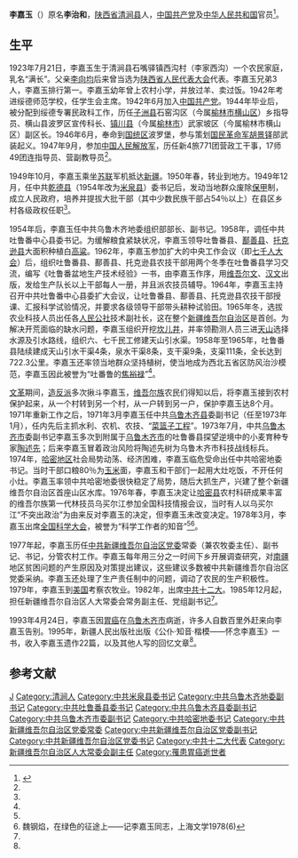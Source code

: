 '''李嘉玉'''（{{bd|1923年|7月21日|1993年|4月24日}}）原名'''李治和'''，[[陕西省|陕西省]][[清涧县|清涧县]]人，[[中国共产党|中国共产党]]及[[中华人民共和国|中华人民共和国]]官员<ref name=qjxz>{{Cite web|url =http://www.sxsdq.cn/dqzlk/dfz_sxz/qjxz/201012/t20101217_286835.htm|title =清涧县志|author =清涧县志编纂委员会|date =2001年|publisher =陕西人民出版社|language =|accessdate =|quote =第二十七编 人 物  第一章 人物传  第二节 近现代人物}}{{dead link|date=2018年3月 |bot=InternetArchiveBot |fix-attempted=yes }}</ref>。

==生平==
1923年7月21日，李嘉玉生于清涧县石嘴驿镇西沟村（李家西沟）一个农民家庭，乳名“满长”。父亲[[李向均|李向均]]后来曾当选为[[陕西省人民代表大会|陕西省人民代表大会]]代表。李嘉玉兄弟3人，李嘉玉排行第一。李嘉玉幼年曾上农村小学，并放过羊、卖过饭。1942年考进绥德师范学校，任学生会主席。1942年6月加入[[中国共产党|中国共产党]]。1944年毕业后，被分配到绥德专署民政科工作，历任[[子洲县|子洲县]]石窑沟区（今属[[榆林市|榆林市]][[横山区|横山区]]）乡指导员、横山县波罗区宣传科长、[[镇川县|镇川县]]（今属[[榆林市|榆林市]]）武家坡区（今属榆林市横山区）副区长。1946年6月，奉命到[[国统区|国统区]]波罗堡，参与策划[[国民革命军|国民革命军]][[胡景铎|胡景铎]]部武装起义。1947年9月，参加[[中国人民解放军|中国人民解放军]]，历任新4旅771团营政工干事，17师49团连指导员、营副教导员<ref name=qjxz/>。

1949年10月，李嘉玉乘坐[[苏联|苏联]]军机抵达[[新疆|新疆]]。1950年春，转业到地方。1949年12月，任中共[[乾德县_(中华民国)|乾德县]]（1954年改为[[米泉县|米泉县]]）委书记后，发动当地群众废除[[保甲|保甲]]制，成立人民政府，培养并提拔大批干部（其中少数民族干部占54％以上）在县区乡村各级政权任职<ref name=qjxz/>。

1954年后，李嘉玉任中共乌鲁木齐地委组织部部长、副书记。1958年，调任中共吐鲁番中心县委书记。为缓解粮食紧缺状况，李嘉玉领导吐鲁番县、[[鄯善县|鄯善县]]、[[托克逊县|托克逊县]]大面积种植白[[高粱|高粱]]。1962年，李嘉玉参加扩大的中央工作会议（即[[七千人大会|七千人大会]]）后，组织吐鲁番县、鄯善县、托克逊县农技干部用两个冬季在吐鲁番县学习交流，编写《吐鲁番盆地生产技术经验》一书，由李嘉玉作序，用[[维吾尔文|维吾尔文]]、[[中文|汉文]]出版，发给生产队长以上干部每人一册，并且派农技员辅导。1964年，李嘉玉主持召开中共吐鲁番中心县委扩大会议，让吐鲁番县、鄯善县、托克逊县农技干部授课、汇报科学试验情况，并要求各级领导干部带头耕种试验田。1965年冬，选拔农业科技人员出任各[[人民公社|人民公社]]技术副社长，这在整个[[新疆维吾尔自治区|新疆维吾尔自治区]]是首创。为解决开荒面临的缺水问题，李嘉玉组织开挖[[坎儿井|坎儿井]]，并率领勘测人员三进[[天山|天山]]选择水源及引水路线，组织六、七千民工修建天山引水渠。1958年至1965年，吐鲁番县陆续建成天山引水干渠4条，泉水干渠8条，支干渠9条，支渠111条，全长达到722.3公里。李嘉玉还率领当地群众坚持植树，使当地成为西北五省区防风治沙模范，李嘉玉因此被誉为“吐番鲁的[[焦裕禄|焦裕禄]]”<ref name=qjxz/>。

[[文革|文革]]期间，[[造反派|造反派]]多次揪斗李嘉玉，[[维吾尔族|维吾尔族]]农民们得知以后，将李嘉玉接到农村保护起来，从一个村转到另一个村，从一户转到另一户，保护李嘉玉达8个月。1971年重新工作之后，1971年3月李嘉玉任中共[[乌鲁木齐县|乌鲁木齐县]]委副书记（任至1973年1月），任内先后主抓水利、农机、农技、“[[菜篮子工程|菜篮子工程]]”。1973年7月，中共[[乌鲁木齐市|乌鲁木齐市]]委副书记李嘉玉多次到附属于[[乌鲁木齐市|乌鲁木齐市]]的吐鲁番县探望逆境中的小麦育种专家[[陶述先|陶述先]]；后来李嘉玉冒着政治风险将陶述先树为乌鲁木齐市科技战线标兵。1974年，[[哈密地区|哈密地区]]社会局势动荡、经济困难，李嘉玉临危受命出任中共哈密地委书记。当时干部口粮80％为[[玉米|玉米]]面，李嘉玉和干部们一起用大灶吃饭，不开任何小灶。李嘉玉率领中共哈密地委很快稳定了局势，随后大抓生产，兴建了整个新疆维吾尔自治区首座山区水库。1976年春，李嘉玉决定让[[哈密县|哈密县]]农村科研成果丰富的维吾尔族第一代林技员乌买尔江参加全国科技情报会议，当时有人以乌买尔江“不突出政治”为由来反对李嘉玉的决定，但李嘉玉未改变决定。1978年3月，李嘉玉出席[[全国科学大会|全国科学大会]]，被誉为“科学工作者的知音”<ref name=qjxz/><ref>魏钢焰，在绿色的征途上——记李嘉玉同志，上海文学1978(6)</ref>。

1977年起，李嘉玉历任[[中共新疆维吾尔自治区党委|中共新疆维吾尔自治区党委]]常委（兼农牧委主任）、副书记、书记，分管农村工作。李嘉玉每年用三分之一时间下乡开展调查研究，对[[南疆|南疆]]地区贫困问题的产生原因及对策提出建议，这些建议多数被中共新疆维吾尔自治区党委采纳。李嘉玉还处理了生产责任制中的问题，调动了农民的生产积极性。1979年，李嘉玉到[[美国|美国]]考察农牧业。1982年，出席[[中共十二大|中共十二大]]。1985年12月起，担任新疆维吾尔自治区人大常委会常务副主任、党组副书记<ref name=qjxz/>。

1993年4月24日，李嘉玉因[[胃癌|胃癌]]在[[乌鲁木齐市|乌鲁木齐市]]病逝，许多人自数百里外赶来向李嘉玉告别。1995年，新疆人民出版社出版《公仆·知音·楷模——怀念李嘉玉》一书，收入李嘉玉遗作22篇，以及其他人写的回忆文章<ref name=qjxz/>。

==参考文献==
{{reflist}}

{{DEFAULTSORT:Li李}}
[[Category:李姓|J]]
[[Category:清涧人|Category:清涧人]]
[[Category:中共米泉县委书记|Category:中共米泉县委书记]]
[[Category:中共乌鲁木齐地委副书记|Category:中共乌鲁木齐地委副书记]]
[[Category:中共吐鲁番县委书记|Category:中共吐鲁番县委书记]]
[[Category:中共乌鲁木齐县委副书记|Category:中共乌鲁木齐县委副书记]]
[[Category:中共乌鲁木齐市委副书记|Category:中共乌鲁木齐市委副书记]]
[[Category:中共哈密地委书记|Category:中共哈密地委书记]]
[[Category:中共新疆维吾尔自治区党委常委|Category:中共新疆维吾尔自治区党委常委]]
[[Category:中共新疆维吾尔自治区党委副书记|Category:中共新疆维吾尔自治区党委副书记]]
[[Category:中共新疆维吾尔自治区党委书记|Category:中共新疆维吾尔自治区党委书记]]
[[Category:中共十二大代表|Category:中共十二大代表]]
[[Category:新疆维吾尔自治区人大常委会副主任|Category:新疆维吾尔自治区人大常委会副主任]]
[[Category:罹患胃癌逝世者|Category:罹患胃癌逝世者]]